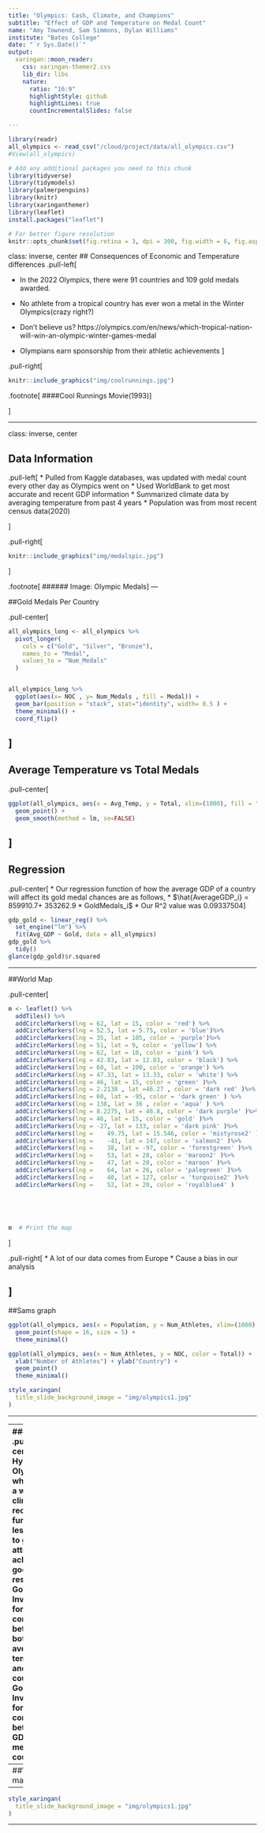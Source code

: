 ```yaml
---
title: "Olympics: Cash, Climate, and Champions"
subtitle: "Effect of GDP and Temperature on Medal Count"
name: "Amy Townend, Sam Simmons, Dylan Williams"
institute: "Bates College"
date: "`r Sys.Date()`"
output:
  xaringan::moon_reader:
    css: xaringan-themer2.css
    lib_dir: libs
    nature:
      ratio: "16:9"
      highlightStyle: github
      highlightLines: true
      countIncrementalSlides: false

---
```


```r
library(readr)
all_olympics <- read_csv("/cloud/project/data/all_olympics.csv")
#View(all_olympics)
```

```r
# Add any additional packages you need to this chunk
library(tidyverse)
library(tidymodels)
library(palmerpenguins)
library(knitr)
library(xaringanthemer)
library(leaflet)
install.packages("leaflet")


```


```r
# For better figure resolution
knitr::opts_chunk$set(fig.retina = 3, dpi = 300, fig.width = 6, fig.asp = 0.618, out.width = "80%")
```



class: inverse, center
## Consequences of Economic and Temperature differences
.pull-left[

* In the 2022 Olympics, there were 91 countries and 109 gold medals awarded.

* No athlete from a tropical country has ever won a metal in the Winter Olympics(crazy right?)

* Don't believe us? https://olympics.com/en/news/which-tropical-nation-will-win-an-olympic-winter-games-medal 
* Olympians earn sponsorship from their athletic achievements
]

.pull-right[
```r
knitr::include_graphics("img/coolrunnings.jpg")
```
.footnote[
####Cool Runnings Movie(1993)
]

]



---

class: inverse, center

## Data Information

.pull-left[
* Pulled from Kaggle databases, was updated with medal count every other day as Olympics went on
* Used WorldBank to get most accurate and recent GDP information
* Summarized climate data by averaging temperature from past 4 years
* Population was from most recent census data(2020)

]

.pull-right[
```r
knitr::include_graphics("img/medalspic.jpg")
```
]

.footnote[
###### Image: Olympic Medals
]
---

##Gold Medals Per Country 

.pull-center[
```r

all_olympics_long <- all_olympics %>%
  pivot_longer(
    cols = c("Gold", "Silver", "Bronze"),
    names_to = "Medal",
    values_to = "Num_Medals"
  )


all_olympics_long %>%
  ggplot(aes(x= NOC , y= Num_Medals , fill = Medal)) +
  geom_bar(position = "stack", stat="identity", width= 0.5 ) +
  theme_minimal() +
  coord_flip()
```
]
---
## Average Temperature vs Total Medals
.pull-center[
```r
ggplot(all_olympics, aes(x = Avg_Temp, y = Total, xlim=(1000), fill = "Political Freedom"))  + xlab("Average Temperature(C))") + ylab("Total Number of Medals") +
  geom_point() +
  geom_smooth(method = lm, se=FALSE)
```
]
---

## Regression

.pull-center[
* Our regression function of how the average GDP of a country will affect its gold medal chances are as follows,
* $\hat{AverageGDP_i} = 859910.7+ 353262.9	* GoldMedals_i$
* Our R^2 value was 0.09337504
]

```r
gdp_gold <- linear_reg() %>%
  set_engine("lm") %>%
  fit(Avg_GDP ~ Gold, data = all_olympics)
gdp_gold %>%
  tidy()
glance(gdp_gold)$r.squared

```

---

##World Map

.pull-center[

```r
m <- leaflet() %>%
  addTiles() %>% 
  addCircleMarkers(lng = 62, lat = 15, color = 'red') %>% 
  addCircleMarkers(lng = 52.5, lat = 5.75, color = 'blue')%>%
  addCircleMarkers(lng = 35, lat = 105, color = 'purple')%>%
  addCircleMarkers(lng = 51, lat = 9, color = 'yellow') %>%
  addCircleMarkers(lng = 62, lat = 10, color = 'pink') %>%
  addCircleMarkers(lng = 42.83, lat = 12.83, color = 'black') %>%
  addCircleMarkers(lng = 60, lat = 100, color = 'orange') %>%
  addCircleMarkers(lng = 47.33, lat = 13.33, color = 'white') %>%
  addCircleMarkers(lng = 46, lat = 15, color = 'green' )%>%
  addCircleMarkers(lng = 2.2138 , lat =46.27 , color = 'dark red' )%>%
  addCircleMarkers(lng = 60, lat = -95, color = 'dark green' ) %>%
  addCircleMarkers(lng = 138, lat = 36 , color = 'aqua' ) %>%
  addCircleMarkers(lng = 8.2275, lat = 46.8, color = 'dark purple' )%>%
  addCircleMarkers(lng = 46, lat = 15, color = 'gold' )%>%
  addCircleMarkers(lng = -27, lat = 133, color = 'dark pink' )%>%
  addCircleMarkers(lng = 	49.75, lat = 15.546, color = 'mistyrose2' )%>%
  addCircleMarkers(lng = 	-41, lat = 147, color = 'salmon2' )%>%
  addCircleMarkers(lng = 	38, lat = -97, color = 'forestgreen' )%>%
  addCircleMarkers(lng = 	53, lat = 28, color = 'maroon2' )%>%
  addCircleMarkers(lng = 	47, lat = 20, color = 'maroon' )%>%
  addCircleMarkers(lng = 	64, lat = 26, color = 'palegreen' )%>%
  addCircleMarkers(lng = 	40, lat = 127, color = 'turquoise2' )%>%
  addCircleMarkers(lng = 	52, lat = 20, color = 'royalblue4' )
  
  


  
m  # Print the map

```
]

.pull-right[
* A lot of our data comes from Europe 
* Cause a bias in our analysis

]
---

##Sams graph
```r
ggplot(all_olympics, aes(x = Population, y = Num_Athletes, xlim=(1000), color="red"))  + xlab("Population") + ylab("Number of Athletes") +
  geom_point(shape = 16, size = 5) +
  theme_minimal()
```

```r
ggplot(all_olympics, aes(x = Num_Athletes, y = NOC, color = Total)) +
  xlab("Number of Athletes") + ylab("Country") +
  geom_point()
  theme_minimal()

```




```r
style_xaringan(
  title_slide_background_image = "img/olympics1.jpg"
)
```
---


---
###Goals
.pull-center[
* Hypothesis: Olympians who live in a warmer climate or receive less funding are less likely to get attention or achieve good results
* Goal 1: Investigate for a correlation between both average temperature and medal count 
* Goal 2: Investigate for a correlation between GDP and medal count
]

---
##World map 2 


---
```r
style_xaringan(
  title_slide_background_image = "img/olympics1.jpg"
)
```
---


